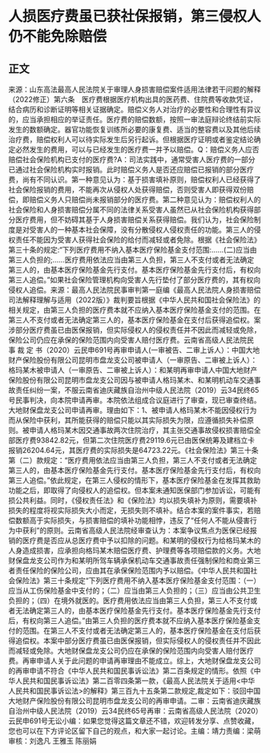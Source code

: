 # 人损医疗费虽已获社保报销，第三侵权人仍不能免除赔偿
## 正文
来源：山东高法最高人民法院关于审理人身损害赔偿案件适用法律若干问题的解释（2022修正）第六条　医疗费根据医疗机构出具的医药费、住院费等收款凭证，结合病历和诊断证明等相关证据确定。赔偿义务人对治疗的必要性和合理性有异议的，应当承担相应的举证责任。医疗费的赔偿数额，按照一审法庭辩论终结前实际发生的数额确定。器官功能恢复训练所必要的康复费、适当的整容费以及其他后续治疗费，赔偿权利人可以待实际发生后另行起诉。但根据医疗证明或者鉴定结论确定必然发生的费用，可以与已经发生的医疗费一并予以赔偿。Q：赔偿义务人应否赔偿社会保险机构已支付的医疗费?A：司法实践中，通常受害人医疗费的一部分已通过社会保险机构实时报销。此时赔偿义务人是否还应赔偿已报销的部分医疗费，尚有不同认识。第一种意见认为：基于损害填补原则，赔偿权利人已经获得了社会保险报销的费用，不能再次从侵权人处获得赔偿，否则受害人即获得双份赔偿，即赔偿义务人只赔偿尚未报销部分的医疗费。第二种意见认为：赔偿权利人的社会保险和人身损害赔偿分属不同的法律关系受害人虽然已从社会保险机构获得部分医疗费用，但不妨碍其基于人身损害赔偿关系获得赔偿。我们认为，社会保险制度是对受害人的一种基本社会保障，没有分散侵权人侵权责任的功能。第三人的侵权责任不能因为受害人获得社会保险的给付而减轻或者免除。根据《社会保险法》第三十条的规定:“下列医疗费用不纳入基本医疗保险基金支付范围:……(二)应当由第三人负担的;……医疗费用依法应当由第三人负担，第三人不支付或者无法确定第三人的，由基本医疗保险基金先行支付。基本医疗保险基金先行支付后，有权向第三人追偿。”如果社会保险管理机构向受害人先行垫付了部分医疗费的，其有权向侵权人追偿。来源：最高人民法院民事审判第一庭编《最高人民法院人身损害赔偿司法解释理解与适用（2022版）》裁判要旨根据《中华人民共和国社会保险法》的相关规定，由第三人负担的医疗费本就不应纳入基本医疗保险基金支付的范围。在第三人不支付或者无法确定第三人的，基本医疗保险基金在支付后获得追偿权。案涉部分医疗费虽已由医保报销，但实际侵权人的侵权责任并不因此而减轻或免除，保险公司仍应在承保的保险范围内向受害人赔付医疗费。云南省高级人民法院民 事 裁 定 书（2020）云民申691号再审申请人(一审被告、二审上诉人）：中国大地财产保险股份有限公司昆明市盘龙支公司被申请人（一审原告、二审被上诉人）：格玛某木被申请人（一审原告、二审被上诉人）：和某明再审申请人中国大地财产保险股份有限公司昆明市盘龙支公司因与被申请人格玛某木、和某明机动车交通事故责任纠纷一案，不服云南省迪庆藏族自治州中级人民法院（2019）云34民终65号民事判决，向本院申请再审。本院依法组成合议庭进行了审查，现已审查终结。大地财保盘龙支公司申请再审。理由如下：1、被申请人格玛某木不能因侵权行为而从保险中获利，其所能获得的赔偿只能以其实际损失为限，应遵循损失补偿原则。被申请人格玛某木因交通事故两次住院治疗，其主张交通事故侵权损害赔偿全部医疗费93842.82元，但第二次住院医疗费29119.6元已由医保统筹及建档立卡报销26204.64元，其医疗费的实际损失是64723.22元。《社会保险法》第三十条第（二）款规定：“医疗费用依法应当由第三人负担，第三人不支付或者无法确定第三人的，由基本医疗保险基金先行支付。基本医疗保险基金先行支付后，有权向第三人追偿。”依此规定，在第三人侵权的情形下，基本医疗保险基金在发挥其救助功能之后，即取得了向侵权人的追偿权。但本案未通知医保部门参加诉讼，可能有损公共利益。同时，《侵权责任法》和《保险法》均以损失填补为原则，需要填补损失的程度将视实际损失大小而定，无损失则不填补。结合本案的案件事实，若赔偿数额高于实际损失，与损害赔偿的填补功能相悖，违反了“任何人不能从侵害行为中获利”的原则。云南省高级人民法院经审查认为：本案争议焦点为医保已经报销的医疗费是否应从总医疗费中予以扣除的问题。和某明的侵权行为给格玛某木的人身造成损害，应承担向格玛某木赔偿医疗费、护理费等各项赔偿款的义务。大地财保盘龙支公司作为和某明所驾车辆承保机动车交通事故责任强制保险和商业第三者责任保险的保险公司，应由其在承保保险范围内予以赔偿。《中华人民共和国社会保险法》第三十条规定“下列医疗费用不纳入基本医疗保险基金支付范围：（一）应当从工伤保险基金中支付的；（二）应当由第三人负担的；（三）应当由公共卫生负担的；（四）在境外就医的。医疗费用依法应当由第三人负担，第三人不支付或者无法确定第三人的，由基本医疗保险基金先行支付。基本医疗保险基金先行支付后，有权向第三人追偿。”由第三人负担的医疗费本就不应纳入基本医疗保险基金支付的范围。在第三人不支付或者无法确定第三人的，基本医疗保险基金在支付后获得追偿权。本案中部分医疗费虽已由医保报销，但实际侵权人的侵权责任并不因此而减轻或免除。大地财保盘龙支公司仍应在承保的保险范围内向受害人赔付医疗费。再审申请人关于此问题的申请再审理由不能成立。综上，大地财保盘龙支公司的再审申请不符合《中华人民共和国民事诉讼法》第二百条规定的情形。依照《中华人民共和国民事诉讼法》第二百零四条第一款，《最高人民法院关于适用<中华人民共和国民事诉讼法>的解释》第三百九十五条第二款规定,裁定如下：驳回中国大地财产保险股份有限公司昆明市盘龙支公司的再审申请。二审：云南省迪庆藏族自治州中级人民法院（2019）云34民终65号再审：云南省高级人民法院（2020）云民申691号无讼小编：如果您觉得这篇文章还不错，欢迎转发分享、点赞收藏，您也可以在下方评论区留下自己的观点，和大家一起讨论。主编：靖力责编：梁萌审核：刘逸凡 王雅玉 陈丽娟